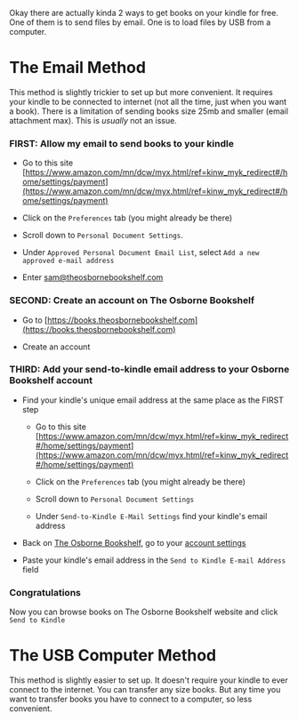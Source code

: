 Okay there are actually kinda 2 ways to get books on your kindle for free. One of them is to send files by email. One is to load files by USB from a computer.

The Email Method
================

This method is slightly trickier to set up but more convenient. It requires your kindle to be connected to internet (not all the time, just when you want a book). There is a limitation of sending books size 25mb and smaller (email attachment max). This is *usually* not an issue.

### FIRST: Allow my email to send books to your kindle

- Go to this site [https://www.amazon.com/mn/dcw/myx.html/ref=kinw_myk_redirect#/home/settings/payment](https://www.amazon.com/mn/dcw/myx.html/ref=kinw_myk_redirect#/home/settings/payment)

- Click on the `Preferences` tab (you might already be there)

- Scroll down to `Personal Document Settings`.

- Under `Approved Personal Document Email List`, select `Add a new approved e-mail address`

- Enter sam@theosbornebookshelf.com

### SECOND: Create an account on The Osborne Bookshelf

- Go to [https://books.theosbornebookshelf.com](https://books.theosbornebookshelf.com)

- Create an account

### THIRD: Add your send-to-kindle email address to your Osborne Bookshelf account

- Find your kindle's unique email address at the same place as the FIRST step

	- Go to this site [https://www.amazon.com/mn/dcw/myx.html/ref=kinw_myk_redirect#/home/settings/payment](https://www.amazon.com/mn/dcw/myx.html/ref=kinw_myk_redirect#/home/settings/payment)

	- Click on the `Preferences` tab (you might already be there)

	- Scroll down to `Personal Document Settings`

	- Under `Send-to-Kindle E-Mail Settings` find your kindle's email address

- Back on [The Osborne Bookshelf](https://books.theosbornebookshelf.com/me), go to your [account settings](https://books.theosbornebookshelf.com/me)

- Paste your kindle's email address in the `Send to Kindle E-mail Address` field

### Congratulations

Now you can browse books on The Osborne Bookshelf website and click `Send to Kindle`

The USB Computer Method
=======================

This method is slightly easier to set up. It doesn't require your kindle to ever connect to the internet. You can transfer any size books. But any time you want to transfer books you have to connect to a computer, so less convenient.